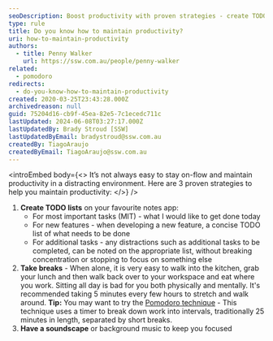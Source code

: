 ```yaml
---
seoDescription: Boost productivity with proven strategies - create TODO lists, take regular breaks, and use a soundscape to stay focused.
type: rule
title: Do you know how to maintain productivity?
uri: how-to-maintain-productivity
authors:
  - title: Penny Walker
    url: https://ssw.com.au/people/penny-walker
related:
  - pomodoro
redirects:
  - do-you-know-how-to-maintain-productivity
created: 2020-03-25T23:43:28.000Z
archivedreason: null
guid: 75204d16-cb9f-45ea-82e5-7c1ecedc711c
lastUpdated: 2024-06-08T03:27:17.000Z
lastUpdatedBy: Brady Stroud [SSW]
lastUpdatedByEmail: bradystroud@ssw.com.au
createdBy: TiagoAraujo
createdByEmail: TiagoAraujo@ssw.com.au
---
```


<introEmbed
  body={<>
It’s not always easy to stay on-flow and maintain productivity in a distracting environment. Here are 3 proven strategies to help you maintain productivity:
  </>}
/>
1. **Create TODO lists** on your favourite notes app:
   * For most important tasks (MIT) - what I would like to get done today
   * For new features - when developing a new feature, a concise TODO list of what needs to be done
   * For additional tasks - any distractions such as additional tasks to be completed, can be noted on the appropriate list, without breaking concentration or stopping to focus on something else
2. **Take breaks** - When alone, it is very easy to walk into the kitchen, grab your lunch and then walk back over to your workspace and eat where you work. Sitting all day is bad for you both physically and mentally. It's recommended taking 5 minutes every few hours to stretch and walk around.
   **Tip:** You may want to try the [Pomodoro technique](https://www.pomodorotechnique.com/) - This technique uses a timer to break down work into intervals, traditionally 25 minutes in length, separated by short breaks.
3. **Have a soundscape** or background music to keep you focused
